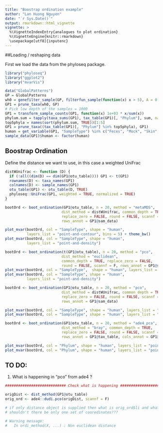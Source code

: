 ```yaml
---
title: "Boostrap ordination example"
author: "Lan Huong Nguyen"
date: "`r Sys.Date()`"
output: rmarkdown::html_vignette
vignette: >
  %\VignetteIndexEntry{analogues to plot ordination}
  %\VignetteEngine{knitr::rmarkdown}
  \usepackage[utf8]{inputenc}
---
```


##Loading / reshaping data
    
First we load the data from the phyloseq package.

```r
library("phyloseq")
library("ggplot2")
library("mvarVis")

data("GlobalPatterns")
GP = GlobalPatterns
wh0 = genefilter_sample(GP, filterfun_sample(function(x) x > 5), A = 0.5 * nsamples(GP))
GP1 = prune_taxa(wh0, GP)
# Pick low depth of the samples = 1000
GP1 = transform_sample_counts(GP1, function(x) 1e+03 * x/sum(x))
phylum.sum = tapply(taxa_sums(GP1), tax_table(GP1)[, "Phylum"], sum, na.rm = TRUE)
top5phyla = names(sort(phylum.sum, TRUE))[1:5]
GP1 = prune_taxa((tax_table(GP1)[, "Phylum"] %in% top5phyla), GP1)
human = get_variable(GP1, "SampleType") %in% c("Feces", "Mock", "Skin", "Tongue")
sample_data(GP1)$human <- factor(human)
```

## Boostrap Ordination

Define the distance we want to use, in this case a weighted UniFrac
```r
distWUnifrac <- function (D) {
  if (!all((dim(D) == dim(GP1@otu_table)))) GP1 <- t(GP1)
  rownames(D) <- taxa_names(GP1)
  colnames(D) <- sample_names(GP1)
  otu_table(GP1) <- otu_table(D, TRUE)
  phyloseq::UniFrac(GP1, weighted = TRUE, normalized = TRUE)
}
```


```r
bootOrd <- boot_ordination(GP1@otu_table, n = 20, method = "metaMDS", 
                          dist_method = distWUnifrac, common_depth = TRUE, 
                          replace_zero = FALSE, round = FALSE, scannf = F,
                          rows_annot = GP1@sam_data) 

plot_mvar(bootOrd, col = "SampleType", shape = "human", 
          layers_list = "point-and-contour", bins = 5) + theme_bw()
plot_mvar(bootOrd, col = "SampleType", shape = "human", 
          layers_list = "point-and-density")
```

```r
bootOrd <- boot_ordination(t(GP1@otu_table), n = 20, method = "pco", 
                          dist_method = "euclidean", 
                          common_depth = TRUE, replace_zero = FALSE, 
                          round = FALSE, scannf = F, rows_annot = GP1@sam_data) 
plot_mvar(bootOrd, col = "SampleType",  shape = "human", layers_list = "point", bins = 5)
plot_mvar(bootOrd, col = "SampleType", shape = "human", 
          layers_list = "point-and-density")
```

```r
bootOrd <- boot_ordination(GP1@otu_table, n = 20, method = "pco", 
                          dist_method = distWUnifrac, common_depth = TRUE, 
                          replace_zero = FALSE, round = FALSE, scannf = F,
                          rows_annot = GP1@sam_data) 

plot_mvar(bootOrd, col = "SampleType", shape = "human", layers_list = "point-and-contour")
plot_mvar(bootOrd, col = "SampleType", shape = "human", layers_list = "point-and-density")
```

```r
bootOrd <- boot_ordination(GP1@otu_table, n = 20, method = "ade4_pca", 
                          dist_method = "bray", common_depth = TRUE, 
                          replace_zero = FALSE, round = FALSE, scannf = F,
                          rows_annot = GP1@tax_table, cols_annot = GP1@sam_data) 

plot_mvar(bootOrd, col = "Phylum", shape = "human", layers_list = "point-and-contour")
plot_mvar(bootOrd, col = "Phylum", shape = "human", layers_list = "point-and-density")
```

## TO DO:

1. What is happening in "pco" from ade4 ?

```r
############################ Check what is happening ########################

origDist <- dist_method(GP1@otu_table)
orig_ord <- ade4::dudi.pco(origDist, scannf = F)

# if only distance object is supplied then what is orig_ord$li and what is orig_ord$co????
# shouldn't there be only one set of cooredinates???

# Warning message:
#   In ordi_method(X, ...) : Non euclidean distance
```
